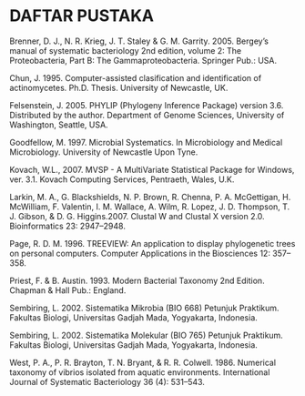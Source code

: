 # DAFTAR PUSTAKA

Brenner, D. J., N. R. Krieg, J. T. Staley & G. M. Garrity. 2005. Bergey's manual of systematic bacteriology 2nd edition, volume 2: The Proteobacteria, Part B: The Gammaproteobacteria. Springer Pub.: USA.

Chun, J. 1995. Computer-assisted clasification and identification of actinomycetes. Ph.D. Thesis. University of Newcastle, UK.

Felsenstein, J. 2005. PHYLIP (Phylogeny Inference Package) version 3.6. Distributed by the author. Department of Genome Sciences, University of Washington, Seattle, USA.

Goodfellow, M. 1997. Microbial Systematics. In Microbiology and Medical Microbiology. University of Newcastle Upon Tyne.

Kovach, W.L., 2007. MVSP - A MultiVariate Statistical Package for Windows, ver. 3.1. Kovach Computing Services, Pentraeth, Wales, U.K.

Larkin, M. A., G. Blackshields, N. P. Brown, R. Chenna, P. A. McGettigan, H. McWilliam, F. Valentin, I. M. Wallace, A. Wilm, R. Lopez, J. D. Thompson, T. J. Gibson, & D. G. Higgins.2007. Clustal W and Clustal X version 2.0. Bioinformatics 23: 2947–2948.

Page, R. D. M. 1996. TREEVIEW: An application to display phylogenetic trees on personal computers. Computer Applications in the Biosciences 12: 357–358.

Priest, F. & B. Austin. 1993. Modern Bacterial Taxonomy 2nd Edition. Chapman & Hall Pub.: England.

Sembiring, L. 2002. Sistematika Mikrobia (BIO 668) Petunjuk Praktikum. Fakultas Biologi, Universitas Gadjah Mada, Yogyakarta, Indonesia.

Sembiring, L. 2002. Sistematika Molekular (BIO 765) Petunjuk Praktikum. Fakultas Biologi, Universitas Gadjah Mada, Yogyakarta, Indonesia.

West, P. A., P. R. Brayton, T. N. Bryant, & R. R. Colwell. 1986. Numerical taxonomy of vibrios isolated from aquatic environments. International Journal of Systematic Bacteriology 36 (4): 531–543.

